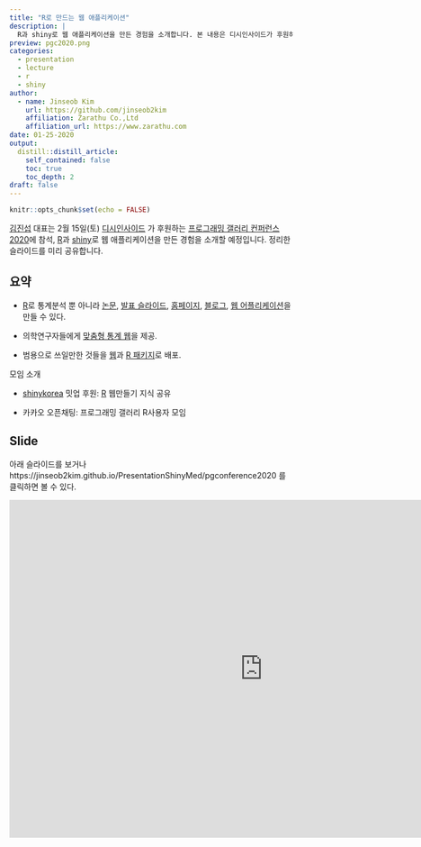 ```yaml
---
title: "R로 만드는 웹 애플리케이션"
description: |
  R과 shiny로 웹 애플리케이션을 만든 경험을 소개합니다. 본 내용은 디시인사이드가 후원하는 프로그래밍 갤러리 컨퍼런스 2020 에서 발표할 예정입니다. 
preview: pgc2020.png
categories:
  - presentation
  - lecture
  - r
  - shiny
author:
  - name: Jinseob Kim
    url: https://github.com/jinseob2kim
    affiliation: Zarathu Co.,Ltd
    affiliation_url: https://www.zarathu.com
date: 01-25-2020
output:
  distill::distill_article:
    self_contained: false
    toc: true
    toc_depth: 2
draft: false
---
```



```r
knitr::opts_chunk$set(echo = FALSE)
```

[김진섭](https://github.com/jinseob2kim) 대표는 2월 15일(토) [디시인사이드](https://www.dcinside.com/) 가 후원하는 [프로그래밍 갤러리 컨퍼런스 2020](https://pgconference.github.io/)에 참석, [R](https://www.r-project.org/)과 [shiny](https://shiny.rstudio.com/)로 웹 애플리케이션을 만든 경험을 소개할 예정입니다. 정리한 슬라이드를 미리 공유합니다.



## 요약

* [R](https://www.r-project.org/)로 통계분석 뿐 아니라 [논문](https://github.com/rstudio/rticles), [발표 슬라이드](https://github.com/yihui/xaringan), [홈페이지](https://github.com/rstudio/blogdown), [블로그](https://rstudio.github.io/distill/), [웹 어플리케이션](https://shiny.rstudio.com/)을 만들 수 있다. 


* 의학연구자들에게 [맞춤형 통계 웹](http://app.zarathu.com)을 제공.


* 범용으로 쓰일만한 것들을 [웹](http://app.zarathu.com)과 [R 패키지](https://github.com/jinseob2kim/jsmodule)로 배포.


모임 소개 

* [shinykorea](https://github.com/shinykorea/Meetup) 밋업 후원: [R](https://www.r-project.org/) 웹만들기 지식 공유


* 카카오 오픈채팅: 프로그래밍 갤러리 R사용자 모임



## Slide

아래 슬라이드를 보거나 https://jinseob2kim.github.io/PresentationShinyMed/pgconference2020 를 클릭하면 볼 수 있다.

<iframe src="https://jinseob2kim.github.io/PresentationShinyMed/pgconference2020" width="900" height="600" style="border: none;"></iframe>
